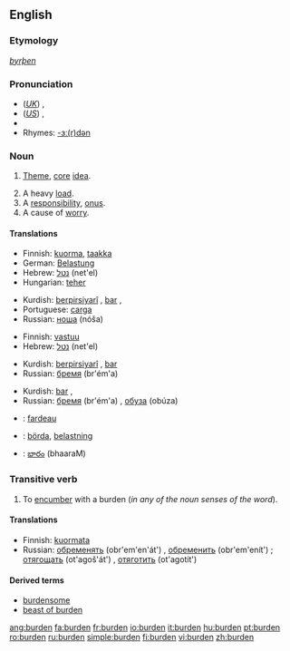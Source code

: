 {{wikipedia}}
==English==

===Etymology===
{{OE.}} ''[[byrþen]]''

===Pronunciation===
*(''[[Received Pronunciation|UK]]'') {{IPA|/ˈbɜːdn/}}, {{SAMPA|/"b3:dn/}}
*(''[[General American|US]]'') {{IPA|/ˈbɝdn/}}, {{SAMPA|/"b3`dn/}}
*{{audio|en-us-burden.ogg|Audio (US)}}
*Rhymes: [[Rhymes:English:-ɜː(r)dən|-ɜː(r)dən]]

===Noun===
{{en-noun}}

# {{obsolete}} [[Theme]], [[core]] [[idea]].
# A heavy [[load]].
# A [[responsibility]], [[onus]].
# A cause of [[worry]].

====Translations====
{{trans-top|A heavy load}}
*Finnish: [[kuorma]], [[taakka]]
*German: [[Belastung]]
*Hebrew: [[נטל]] (net'el) {{m}}
*Hungarian: [[teher]]
{{trans-mid}}
*Kurdish: [[berpirsiyarî]] {{f}}, [[bar]] {{m}}, {{KUchar|[[بار گرانی]]}}
*Portuguese: [[carga]]
*Russian: [[ноша]] (nóša) {{f}}
{{trans-bottom}}

{{trans-top|A responsibility, onus}}
*Finnish: [[vastuu]]
*Hebrew: [[נטל]] (net'el) {{m}}
{{trans-mid}}
*Kurdish: [[berpirsiyarî]] {{f}}, [[bar]] {{m}} {{KUchar|[[بار]]}}
*Russian: [[бремя]] (br'ém'a) {{n}}
{{trans-bottom}}

{{trans-top|A cause of worry}}

{{trans-mid}}
*Kurdish: [[bar]] {{m}}, {{KUchar|[[به‌ڵا]]}}
*Russian: [[бремя]] (br'ém'a) {{n}}, [[обуза]] (obúza) {{f}}
{{trans-bottom}}

{{checktrans}}
{{top}}
*{{ttbc|French}}: [[fardeau]]
{{mid}}
*{{ttbc|Swedish}}: [[börda]], [[belastning]]
*{{ttbc|Telugu}}: [[భారం]] (bhaaraM)
{{bottom}}

===Transitive verb===
{{en-verb}}

# To [[encumber]] with a burden (''in any of the noun senses of the word'').

====Translations====
*Finnish: [[kuormata]]
*Russian: [[обременять]] (obr'em'en'át') {{impf}}, [[обременить]] (obr'em'enít') {{pf}}; [[отягощать]] (ot'agoš'át') {{impf}}, [[отяготить]] (ot'agotít') {{pf}}

====Derived terms====
*[[burdensome]]
*[[beast of burden]]

[[ang:burden]]
[[fa:burden]]
[[fr:burden]]
[[io:burden]]
[[it:burden]]
[[hu:burden]]
[[pt:burden]]
[[ro:burden]]
[[ru:burden]]
[[simple:burden]]
[[fi:burden]]
[[vi:burden]]
[[zh:burden]]